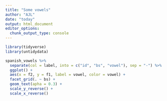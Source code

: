```yaml
---
title: "Some vowels"
author: "AJL"
date: "today"
output: html_document
editor_options: 
  chunk_output_type: console
---
```


```r
library(tidyverse)
library(untidydata)
```

```r
spanish_vowels %>%
  separate(col = label, into = c("id", "bs", "vowel"), sep = "-") %>%
  ggplot() +
  aes(x = f2, y = f1, label = vowel, color = vowel) +
  facet_grid(. ~ bs) +
  geom_text(apha = 0.3) +
  scale_y_reverse() +
  scale_x_reverse()
```

